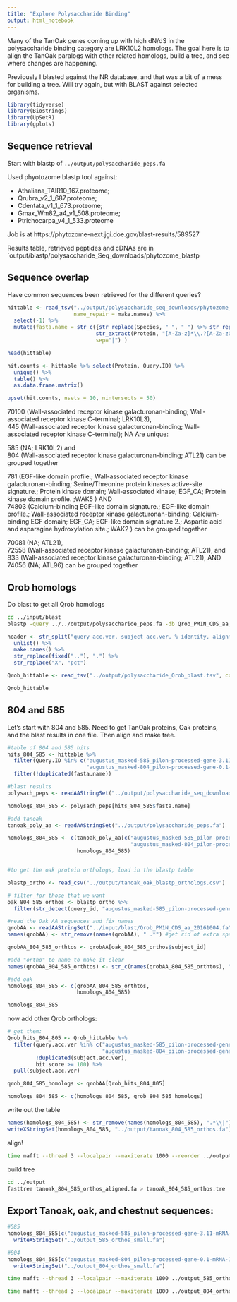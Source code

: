```yaml
---
title: "Explore Polysaccharide Binding"
output: html_notebook
---
```


Many of the TanOak genes coming up with high dN/dS in the polysaccharide binding category are LRK10L2 homologs.  The goal here is to align the TanOak paralogs with other related homologs, build a tree, and see where changes are happening.

Previously I blasted against the NR database, and that was a bit of a mess for building a tree.  Will try again, but with BLAST against selected organisms.

```r
library(tidyverse)
library(Biostrings)
library(UpSetR)
library(gplots)
```


## Sequence retrieval

Start with blastp of `../output/polysaccharide_peps.fa`

Used phyotozome blastp tool against: 

* Athaliana_TAIR10_167.proteome; 
* Qrubra_v2_1_687.proteome;
* Cdentata_v1_1_673.proteome; 
* Gmax_Wm82_a4_v1_508.proteome;
* Ptrichocarpa_v4_1_533.proteome

Job is at https://phytozome-next.jgi.doe.gov/blast-results/589527

Results table, retrieved peptides and cDNAs are in `output/blastp/polysaccharide_Seq_downloads/phytozome_blastp


## Sequence overlap

Have common sequences been retrieved for the different queries?

```r
hittable <- read_tsv("../output/polysaccharide_seq_downloads/phytozome_blastp/phytozome_polysach_blastp_071522.tsv",
                     name_repair = make.names) %>%
  select(-1) %>%
  mutate(fasta.name = str_c({str_replace(Species, " ", "_") %>% str_replace("\\.", "") },
                            str_extract(Protein, "[A-Za-z]*\\.?[A-Za-z0-9]*"),
                            sep="|") ) 

head(hittable)
```

```r
hit.counts <- hittable %>% select(Protein, Query.ID) %>%
  unique() %>%
  table() %>%
  as.data.frame.matrix() 

upset(hit.counts, nsets = 10, nintersects = 50)
```

70100 (Wall-associated receptor kinase galacturonan-binding; Wall-associated receptor kinase C-terminal; LRK10L3),  
445 (Wall-associated receptor kinase galacturonan-binding; Wall-associated receptor kinase C-terminal); NA
Are unique:

585 (NA; LRK10L2) and   
804 (Wall-associated receptor kinase galacturonan-binding; ATL21) can be grouped together

781 (EGF-like domain profile.; Wall-associated receptor kinase galacturonan-binding; Serine/Threonine protein kinases active-site signature.; Protein kinase domain; Wall-associated kinase; EGF_CA; Protein kinase domain profile. ;WAK5	)  AND  
74803 (Calcium-binding EGF-like domain signature.; EGF-like domain profile.; Wall-associated receptor kinase galacturonan-binding; Calcium-binding EGF domain; EGF_CA; EGF-like domain signature 2.; Aspartic acid and asparagine hydroxylation site.; WAK2	)  can be grouped together

70081 (NA; ATL21),   
72558 (Wall-associated receptor kinase galacturonan-binding; ATL21), and   
833 (Wall-associated receptor kinase galacturonan-binding; ATL21), AND
74056 (NA; ATL96) can be grouped together

## Qrob homologs

Do blast to get all Qrob homologs

```bash
cd ../input/blast
blastp -query ../../output/polysaccharide_peps.fa -db Qrob_PM1N_CDS_aa_20161004.fa -outfmt 7 > ../../output/polysaccharide_Qrob_blast.tsv
```

```r
header <- str_split("query acc.ver, subject acc.ver, % identity, alignment length, mismatches, gap opens, q. start, q. end, s. start, s. end, evalue, bit score", pattern = ", ") %>%
  unlist() %>%
  make.names() %>%
  str_replace(fixed(".."), ".") %>%
  str_replace("X", "pct")

Qrob_hittable <- read_tsv("../output/polysaccharide_Qrob_blast.tsv", comment = "#", col_names = header)

Qrob_hittable
```


## 804 and 585

Let's start with 804 and 585.  Need to get TanOak proteins, Oak proteins, and the blast results in one file.  Then align and make tree.

```r
#table of 804 and 585 hits 
hits_804_585 <- hittable %>%
  filter(Query.ID %in% c("augustus_masked-585_pilon-processed-gene-3.11-mRNA-1",
                         "augustus_masked-804_pilon-processed-gene-0.1-mRNA-1")) %>%
  filter(!duplicated(fasta.name))

#blast results
polysach_peps <- readAAStringSet("../output/polysaccharide_seq_downloads/phytozome_blastp/phytozome_polysach_blastp_pep_071522.fa.gz")

homologs_804_585 <- polysach_peps[hits_804_585$fasta.name]

#add tanoak
tanoak_poly_aa <- readAAStringSet("../output/polysaccharide_peps.fa")

homologs_804_585 <- c(tanoak_poly_aa[c("augustus_masked-585_pilon-processed-gene-3.11-mRNA-1",
                                       "augustus_masked-804_pilon-processed-gene-0.1-mRNA-1")],
                      homologs_804_585)


#to get the oak protein orthologs, load in the blastp table

blastp_ortho <- read_csv("../output/tanoak_oak_blastp_orthologs.csv")

# filter for those that we want
oak_804_585_orthos <- blastp_ortho %>%
  filter(str_detect(query_id, "augustus_masked-585_pilon-processed-gene-3\\.11-mRNA-1|augustus_masked-804_pilon-processed-gene-0\\.1-mRNA-1"))

#read the Oak AA sequences and fix names
qrobAA <- readAAStringSet("../input/blast/Qrob_PM1N_CDS_aa_20161004.fa")
names(qrobAA) <- str_remove(names(qrobAA), " .*") #get rid of extra space and numbers

qrobAA_804_585_orthtos <- qrobAA[oak_804_585_orthos$subject_id]

#add "ortho" to name to make it clear
names(qrobAA_804_585_orthtos) <- str_c(names(qrobAA_804_585_orthtos), "_orttho")

#add oak
homologs_804_585 <- c(qrobAA_804_585_orthtos,
                      homologs_804_585)

homologs_804_585
```

now add other Qrob orthologs:
```r
# get them:
Qrob_hits_804_805 <- Qrob_hittable %>%
  filter(query.acc.ver %in% c("augustus_masked-585_pilon-processed-gene-3.11-mRNA-1",
                              "augustus_masked-804_pilon-processed-gene-0.1-mRNA-1"),
         !duplicated(subject.acc.ver),
         bit.score >= 100) %>%
  pull(subject.acc.ver)

qrob_804_585_homologs <- qrobAA[Qrob_hits_804_805]

homologs_804_585 <- c(homologs_804_585, qrob_804_585_homologs)
```


write out the table
```r
names(homologs_804_585) <- str_remove(names(homologs_804_585), ".*\\|")
writeXStringSet(homologs_804_585, "../output/tanoak_804_585_orthos.fa")
```

align!
```bash
time mafft --thread 3 --localpair --maxiterate 1000 --reorder ../output/tanoak_804_585_orthos.fa > ../output/tanoak_804_585_orthos_aligned.fa
```

build tree
```bash
cd ../output
fasttree tanoak_804_585_orthos_aligned.fa > tanoak_804_585_orthos.tre
```

## Export Tanoak, oak, and chestnut sequences:

```r
#585
homologs_804_585[c("augustus_masked-585_pilon-processed-gene-3.11-mRNA-1", "Qrob_P0680550.2", "Caden.12G048400", )] %>%
  writeXStringSet("../output_585_orthos_small.fa")

#804
homologs_804_585[c("augustus_masked-804_pilon-processed-gene-0.1-mRNA-1","Qrob_P0468790.2", "Caden.12G048800")] %>%
  writeXStringSet("../output_804_orthos_small.fa")
```

```bash
time mafft --thread 3 --localpair --maxiterate 1000 ../output_585_orthos_small.fa > ../output_585_orthos_small_aligned.fa
```

```bash
time mafft --thread 3 --localpair --maxiterate 1000 ../output_804_orthos_small.fa > ../output_804_orthos_small_aligned.fa
```

